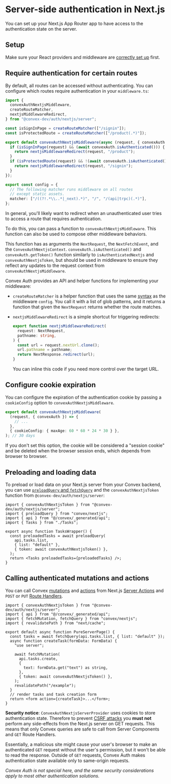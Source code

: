 
# Server-side authentication in Next.js

You can set up your Next.js App Router app to have access to the authentication
state on the server.

## Setup

Make sure your React providers and middleware are
[correctly set up](/setup#set-up-the-react-provider) first.

## Require authentication for certain routes

By default, all routes can be accessed without authenticating. You can configure
which routes require authentication in your `middleware.ts`:

```ts filename="middleware.ts"
import {
  convexAuthNextjsMiddleware,
  createRouteMatcher,
  nextjsMiddlewareRedirect,
} from "@convex-dev/auth/nextjs/server";

const isSignInPage = createRouteMatcher(["/signin"]);
const isProtectedRoute = createRouteMatcher(["/product(.*)"]);

export default convexAuthNextjsMiddleware(async (request, { convexAuth }) => {
  if (isSignInPage(request) && (await convexAuth.isAuthenticated())) {
    return nextjsMiddlewareRedirect(request, "/product");
  }
  if (isProtectedRoute(request) && !(await convexAuth.isAuthenticated())) {
    return nextjsMiddlewareRedirect(request, "/signin");
  }
});

export const config = {
  // The following matcher runs middleware on all routes
  // except static assets.
  matcher: ["/((?!.*\\..*|_next).*)", "/", "/(api|trpc)(.*)"],
};
```

In general, you'll likely want to redirect when an unauthenticated user tries to
access a route that requires authentication.

To do this, you can pass a function to `convexAuthNextjsMiddleware`. This
function can also be used to compose other middleware behaviors.

This function has as arguments the `NextRequest`, the `NextFetchEvent`, and the
`ConvexAuthNextjsContext`. `convexAuth.isAuthenticated()` and
`convexAuth.getToken()` function similarly to `isAuthenticatedNextjs` and
`convexAuthNextjsToken`, but should be used in middleware to ensure they reflect
any updates to the request context from `convexAuthNextjsMiddleware`.

Convex Auth provides an API and helper functions for implementing your
middleware:

- `createRouteMatcher` is a helper function that uses the same
  [syntax](https://github.com/pillarjs/path-to-regexp) as the middleware
  `config`. You call it with a list of glob patterns, and it returns a function
  that given the `NextRequest` returns whether the route matches.

- `nextjsMiddlewareRedirect` is a simple shortcut for triggering redirects:

  ```ts
  export function nextjsMiddlewareRedirect(
    request: NextRequest,
    pathname: string,
  ) {
    const url = request.nextUrl.clone();
    url.pathname = pathname;
    return NextResponse.redirect(url);
  }
  ```

  You can inline this code if you need more control over the target URL.

## Configure cookie expiration

You can configure the expiration of the authentication cookie by passing a
`cookieConfig` option to `convexAuthNextjsMiddleware`.

```ts filename="middleware.ts"
export default convexAuthNextjsMiddleware(
  (request, { convexAuth }) => {
    // ...
  },
  { cookieConfig: { maxAge: 60 * 60 * 24 * 30 } },
); // 30 days
```

If you don't set this option, the cookie will be considered a "session cookie"
and be deleted when the browser session ends, which depends from browser to
browser.

## Preloading and loading data

To preload or load data on your Next.js server from your Convex backend, you can
use
[`preloadQuery` and `fetchQuery`](https://docs.convex.dev/client/react/nextjs/server-rendering#preloading-data-for-client-components)
and the `convexAuthNextjsToken` function from `@convex-dev/auth/nextjs/server`:

```tsx filename="app/TasksWrapper.tsx"
import { convexAuthNextjsToken } from "@convex-dev/auth/nextjs/server";
import { preloadQuery } from "convex/nextjs";
import { api } from "@/convex/_generated/api";
import { Tasks } from "./Tasks";

export async function TasksWrapper() {
  const preloadedTasks = await preloadQuery(
    api.tasks.list,
    { list: "default" },
    { token: await convexAuthNextjsToken() },
  );
  return <Tasks preloadedTasks={preloadedTasks} />;
}
```

## Calling authenticated mutations and actions

You can call Convex
[mutations](https://docs.convex.dev/functions/mutation-functions) and
[actions](https://docs.convex.dev/functions/actions) from Next.js
[Server Actions](https://nextjs.org/docs/app/building-your-application/data-fetching/server-actions-and-mutations)
and `POST` or `PUT`
[Route Handlers](https://nextjs.org/docs/app/building-your-application/routing/route-handlers).

```tsx filename="app/example/page.tsx"
import { convexAuthNextjsToken } from "@convex-dev/auth/nextjs/server";
import { api } from "@/convex/_generated/api";
import { fetchMutation, fetchQuery } from "convex/nextjs";
import { revalidatePath } from "next/cache";

export default async function PureServerPage() {
  const tasks = await fetchQuery(api.tasks.list, { list: "default" });
  async function createTask(formData: FormData) {
    "use server";

    await fetchMutation(
      api.tasks.create,
      {
        text: formData.get("text") as string,
      },
      { token: await convexAuthNextjsToken() },
    );
    revalidatePath("/example");
  }
  // render tasks and task creation form
  return <form action={createTask}>...</form>;
}
```

<Callout type="warning" emoji="⚠️">

**Security notice**: `ConvexAuthNextjsServerProvider` uses cookies to store
authentication state. Therefore to prevent
[CSRF attacks](https://thecopenhagenbook.com/csrf) you **must not** perform any
side-effects from the Next.js server on GET requests. This means that only
Convex queries are safe to call from Server Components and `GET` Route Handlers.

Essentially, a malicious site might cause your user's browser to make an
authenticated `GET` request without the user's permission, but it won't be able
to read the response. Outside of `GET` requests, Convex Auth makes
authentication state available only to same-origin requests.

_Convex Auth is not special here, and the same security considerations apply to
most other authentication solutions._

</Callout>
